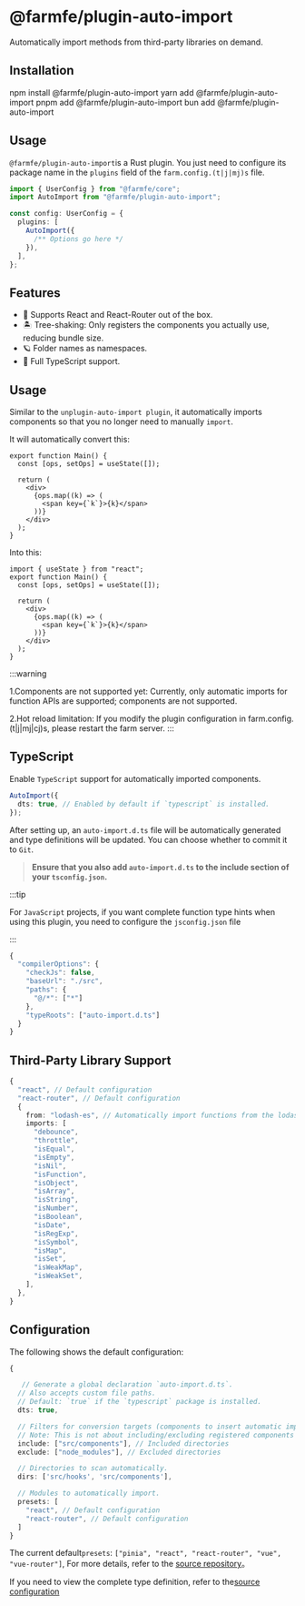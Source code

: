 
# @farmfe/plugin-auto-import

Automatically import methods from third-party libraries on demand.

## Installation

<Tabs>
  <TabItem value="npm" label="npm">
    <CodeBlock>npm install @farmfe/plugin-auto-import</CodeBlock>
  </TabItem>
  <TabItem value="yarn" label="yarn">
    <CodeBlock>yarn add @farmfe/plugin-auto-import</CodeBlock>
  </TabItem>
  <TabItem value="pnpm" label="pnpm">
    <CodeBlock>pnpm add @farmfe/plugin-auto-import</CodeBlock>
  </TabItem>
  <TabItem value="bun" label="bun">
    <CodeBlock>bun add @farmfe/plugin-auto-import</CodeBlock>
  </TabItem>
</Tabs>

## Usage

`@farmfe/plugin-auto-import`is a Rust plugin. You just need to configure its package name in the `plugins` field of the `farm.config.(t|j|mj)s` file.

```ts {4}
import { UserConfig } from "@farmfe/core";
import AutoImport from "@farmfe/plugin-auto-import";

const config: UserConfig = {
  plugins: [
    AutoImport({
      /** Options go here */
    }),
  ],
};
```

## Features

- 💚 Supports React and React-Router out of the box.
- 🏝 Tree-shaking: Only registers the components you actually use, reducing bundle size.
- 🪐 Folder names as namespaces.
- 🦾 Full TypeScript support.

## Usage

Similar to the `unplugin-auto-import plugin`, it automatically imports components so that you no longer need to manually `import`.

It will automatically convert this:

```tsx
export function Main() {
  const [ops, setOps] = useState([]);

  return (
    <div>
      {ops.map((k) => (
        <span key={`k`}>{k}</span>
      ))}
    </div>
  );
}
```

Into this:


```tsx
import { useState } from "react";
export function Main() {
  const [ops, setOps] = useState([]);

  return (
    <div>
      {ops.map((k) => (
        <span key={`k`}>{k}</span>
      ))}
    </div>
  );
}
```

:::warning 

1.Components are not supported yet: Currently, only automatic imports for function APIs are supported; components are not supported.

2.Hot reload limitation: If you modify the plugin configuration in farm.config.(t|j|mj|cj)s, please restart the farm server.
:::

## TypeScript

Enable `TypeScript` support for automatically imported components.

```ts
AutoImport({
  dts: true, // Enabled by default if `typescript` is installed.
});
```

After setting up, an `auto-import.d.ts` file will be automatically generated and type definitions will be updated. You can choose whether to commit it to `Git`.

> **Ensure that you also add `auto-import.d.ts` to the include section of your `tsconfig.json`.**

:::tip

For `JavaScript` projects, if you want complete function type hints when using this plugin, you need to configure the `jsconfig.json` file

:::

```js
{
  "compilerOptions": {
    "checkJs": false,
    "baseUrl": "./src",
    "paths": {
      "@/*": ["*"]
    },
    "typeRoots": ["auto-import.d.ts"]
  }
}
```

## Third-Party Library Support
```ts
{
  "react", // Default configuration
  "react-router", // Default configuration
  {
    from: "lodash-es", // Automatically import functions from the lodash-es module
    imports: [
      "debounce",
      "throttle",
      "isEqual",
      "isEmpty",
      "isNil",
      "isFunction",
      "isObject",
      "isArray",
      "isString",
      "isNumber",
      "isBoolean",
      "isDate",
      "isRegExp",
      "isSymbol",
      "isMap",
      "isSet",
      "isWeakMap",
      "isWeakSet",
    ],
  },
}
```

## Configuration

The following shows the default configuration:

```ts
{

   // Generate a global declaration `auto-import.d.ts`.
  // Also accepts custom file paths.
  // Default: `true` if the `typescript` package is installed.
  dts: true,

  // Filters for conversion targets (components to insert automatic imports).
  // Note: This is not about including/excluding registered components - use `Regex` for that.
  include: ["src/components"], // Included directories
  exclude: ["node_modules"], // Excluded directories

  // Directories to scan automatically.
  dirs: ['src/hooks', 'src/components'],

  // Modules to automatically import.
  presets: [
    "react", // Default configuration
    "react-router", // Default configuration
  ]
}


```

The current default`presets`: `["pinia", "react", "react-router", "vue", "vue-router"]`,  For more details, refer to the [source repository](https://github.com/farm-fe/plugins/blob/main/rust-plugins/auto-import/src/presets/mod.rs)。

If you need to view the complete type definition, refer to the[source configuration](https://github.com/farm-fe/plugins/blob/main/rust-plugins/auto-import/options.d.ts)
